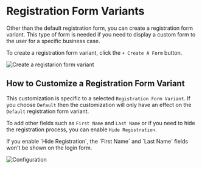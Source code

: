 
# Registration Form Variants

Other than the default registration form, you can create a registration form variant. This type of form is needed if you need to display a custom form to the user for a specific business case.

To create a registration form variant, click the `+ Create A Form` button.

![Create a registarion form variant](/create-form-variant.png)

## How to Customize a Registration Form Variant

This customization is specific to a selected `Registration Form Variant`. If you choose `Default` then the customization will only have an effect on the `Default` registration form variant.

To add other fields such as `First Name` and `Last Name` or if you need to hide the registration process, you can enable `Hide Registration`.

<Callout type="info" emoji="ℹ️">
If you enable `Hide Registration`, the `First Name` and `Last Name` fields won't be shown on the login form.
</Callout>

![Configuration](/new-auth-configuration.png)
